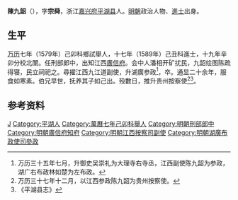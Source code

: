 {{Otheruses|other=名为陈宗舜的其他人物|陈宗舜}}

'''陳九韶'''（{{bd|？||1609年|catIdx=}}），字'''宗舜'''，浙江[[嘉兴府|嘉兴府]][[平湖县|平湖县]]人。[[明朝|明朝]]政治人物、[[進士|進士]]出身。

== 生平 ==
[[万历|万历]]七年（1579年）己卯科鄉試舉人，十七年（1589年）己丑科進士，十九年辛卯分校北闈。任刑部郎中，出知江西[[廣信府|廣信府]]。会中人潘相开矿扰民，九韶绘图陈疏得寝，民立祠祀之。尋擢江西九江道副使，升湖廣参政<ref>万历三十五年七月，升御史吴崇礼为大理寺右寺丞，江西副使陈九韶为参政，湖广右布政林如楚为左布政。</ref>，卒。通显二十余年，服食如寒素。伯兄早世，抚养其子如己出。殁數日，推升贵州按察使<ref>万历三十七年十二月，以江西参政陈九韶为贵州按察使。</ref><ref>《平湖县志》</ref>。

== 参考资料 ==
{{reflist}}

{{萬曆十七年己丑科殿試金榜}}

{{Authority control}}

{{DEFAULTSORT:Chen陈}}
[[Category:陈姓|J]]
[[Category:平湖人|Category:平湖人]]
[[Category:萬曆七年己卯科舉人|Category:萬曆七年己卯科舉人]]
[[Category:明朝刑部郎中|Category:明朝刑部郎中]]
[[Category:明朝廣信府知府|Category:明朝廣信府知府]]
[[Category:明朝江西按察司副使|Category:明朝江西按察司副使]]
[[Category:明朝湖廣布政使司參政|Category:明朝湖廣布政使司參政]]


{{明朝人物小作品}}